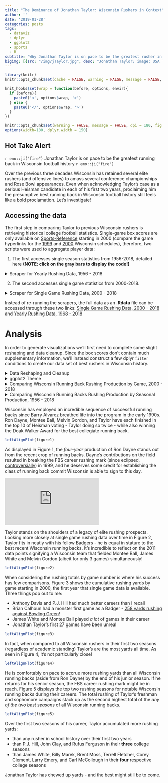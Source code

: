 ```yaml
---
title: "The Dominance of Jonathan Taylor: Wisconsin Rushers in Context"
author: ''
date: '2019-01-28'
categories: posts
tags:
  - dataviz
  - dplyr
  - ggplot2
  - sports
  - R
subtitle: "Why Jonathan Taylor is on pace to be the greatest rusher in Wisconsin football history"
bigimg: [{src: "/img/jTaylor.jpg", desc: "Jonathan Taylor; image: USA Today Sports Images"}]
---
```


```r
library(knitr)
knitr::opts_chunk$set(cache = FALSE, warning = FALSE, message = FALSE, dpi = 180, out.extra='class = "img-responsive"')

```

```r
knit_hooks$set(wrap = function(before, options, envir){
  if (before){
    paste0('<', options$wrap, '>')
  } else {
    paste0('</', options$wrap, '>')
  }
})

knitr::opts_chunk$set(warning = FALSE, message = FALSE, dpi = 180, fig.height = 5, fig.width = 7, fig.align = "center")
options(width=180, dplyr.width = 150)
```

## Hot Take Alert

 `r emo::ji("fire")` Jonathan Taylor is on pace to be the greatest running back in Wisconsin football history `r emo::ji("fire")`
 
 <p>
 
 Over the previous three decades Wisconsin has retained several elite rushers (and offensive lines) to amass several conference championships and Rose Bowl appearances. Even when acknowledging Taylor's case as a serious Heisman candidate in each of his first two years, proclaiming him the presumptive best running back in Wisconsin football history still feels like a bold proclamation. Let's investigate!

## Accessing the data

The first step in comparing Taylor to previous Wisconsin rushers is retrieving historical college football statistics. Single-game box scores are only available on [Sports-Reference](https://www.sports-reference.com/cfb/) starting in 2000 (compare the game hyperlinks for the [1999](https://www.sports-reference.com/cfb/schools/wisconsin/1999-schedule.html) and [2000](https://www.sports-reference.com/cfb/schools/wisconsin/2000-schedule.html) Wisconsin schedules), therefore, two scripts were used to aggregate player data:

  1) The first accesses single season statistics from 1956-2018, detailed here **(NOTE: click on the gray bars to display the code!)**

<details>
<summary>Scraper for Yearly Rushing Data, 1956 - 2018</summary>

```r
library(dplyr)
library(rvest)
library(ggplot2)
library(lubridate)
library(shadowtext)
library(RColorBrewer)
library(ggrepel)
library(forcats)
```

```r
library(dplyr)
library(rvest)
library(ggplot2)
library(lubridate)
library(shadowtext)
library(RColorBrewer)
library(ggrepel)
library(forcats)

url <- "https://www.sports-reference.com/cfb/schools/wisconsin/"

rushingTable <- '#rushing_and_receiving'
playerIDTable <- paste0(rushingTable,' a')
rushingData <- data.frame()

# for loop by season
for (season in 1956:1999) {
  html <- paste0(url,season,".html")

  # batting stats
  html %>%
    read_html %>%
    html_nodes(xpath = '//comment()') %>%
    html_text() %>%
    paste(collapse='') %>%
    read_html() %>%
    html_node(rushingTable) %>%
    html_table(header = TRUE) -> df

  # player info
  html %>%
    read_html %>%
    html_nodes(xpath = '//comment()') %>%
    html_text() %>%
    paste(collapse='') %>%
    read_html() %>%
    html_nodes(playerIDTable) %>%
    html_attr(name="href") %>% unlist %>% as.character -> playerIDhtml

  # clean dataframe and add team and season info
  colnames(df) <- df[1,]
  df <- df[-1, ] 
  df$season <- c(season)

  # remove url data
  playerIDhtml=gsub("/cfb/players/", "", playerIDhtml,fixed = TRUE)
  playerID=gsub(".html", "", playerIDhtml,fixed = TRUE)

  df$playerID <- c(playerID)

  # bind to 
  rushingData <- rbind(rushingData,df)
}
```
</details>

  2) The second accesses single game statistics from 2000-2018.

<details>
<summary>Scraper for Single Game Rushing Data, 2000 - 2018</summary>
```r
urlFirst <- "https://www.sports-reference.com/cfb/schools/wisconsin/"

urlSecond <- "https://www.sports-reference.com"

offenseYear <- "#offense"
gameDate <- paste0(offenseYear,' a')

urls <- c()

for (season in 2000:2018) {
  html <- paste0(urlFirst,season,"/gamelog/")

  # player info
  html %>%
    read_html() %>%
    html_nodes(gameDate) %>%
    html_attr(name="href") %>% unlist %>% as.character -> playerIDhtml

  playerIDhtml <- grep("boxscores",x = playerIDhtml,value = TRUE)
  
  html2 <- paste0(urlSecond,playerIDhtml)

  # bind to 
  urls <- c(urls,html2)
}


rushingDataGames <- data.frame()


# for loop by season
for (links in urls) {

  # batting stats
  links %>%
    read_html %>%
    html_nodes(xpath = '//comment()') %>%
    html_text() %>%
    paste(collapse='') %>%
    read_html() %>%
    html_node(rushingTable) %>%
    html_table(header = TRUE) -> df


  # clean dataframe and add team and season info
  colnames(df) <- paste0(colnames(df), df[1,])
  df <- df[-1, ] 
  df <- df %>% filter(!School %in% c("School", NA, ""))
  df$gameDate <- gsub(pattern = paste(c("https://www.sports-reference.com/cfb/boxscores/"), collapse = "|"),replacement =  "", x = links)
  df$gameDate <- substr(df$gameDate ,1,10)

  # player info
  links %>%
    read_html %>%
    html_nodes(xpath = '//comment()') %>%
    html_text() %>%
    paste(collapse='') %>%
    read_html() %>%
    html_nodes(playerIDTable) %>%
    html_attr(name="href") %>% unlist %>% as.character -> playerIDhtml

  playerIDhtml <- grep("players",x = playerIDhtml,value = TRUE)

  # remove url data
  playerIDhtml=gsub("/cfb/players/", "", playerIDhtml,fixed = TRUE)
  playerID=gsub(".html", "", playerIDhtml,fixed = TRUE)

  if(links == "https://www.sports-reference.com/cfb/boxscores/2013-09-28-ohio-state.html") {
    playerID <- c(playerID[1:11], "corey-brown-2", playerID[12:14])
  }

  if(links == "https://www.sports-reference.com/cfb/boxscores/2013-11-23-minnesota.html") {
    playerID <- c(playerID[1:11], "donovahn-jones-1", playerID[12:15])
  }
 

  df$playerID <- c(playerID)

  # bind to 
  rushingDataGames <- rbind(rushingDataGames,df)
}
```
</details>
<p>
Instead of re-running the scrapers, the full data as an **.Rdata** file can be accessed through these two links: [Single Game Rushing Data, 2000 - 2018](https://mikelee.co/data/gameRushingData.rdata) and [Yearly Rushing Data, 1968 - 2018](https://mikelee.co/data/yearRushingData.rdata)

# Analysis

In order to generate visualizations we'll first need to complete some slight reshaping and data cleanup. Since the box scores don't contain much supplementary information, we'll instead construct a few dplyr `filter` conditions to create our data set of best rushers in Wisconsin history.

<details>
<summary>Data Reshaping and Cleanup</summary>
```r

rushingDataGames <- readRDS("/home/michael/Documents/mikeleeco.github.com/static/data/gameRushingData.rdata")

rushingData <- readRDS("/home/michael/Documents/mikeleeco.github.com/static/data/yearRushingData.rdata")

rushingDataGames$gameDate <- ymd(rushingDataGames$gameDate)

rushingDataGames <- rushingDataGames %>% filter(School == "Wisconsin")

rushingDataGames$gameNo <- 1

rushingDataGames$RushingYds <- ifelse(is.na(rushingDataGames$RushingYds) | rushingDataGames$RushingYds == "", 0, rushingDataGames$RushingYds)
rushingDataGames$RushingAtt <- ifelse(is.na(rushingDataGames$RushingAtt) | rushingDataGames$RushingAtt == "", 0, rushingDataGames$RushingAtt)

dat <- rushingDataGames %>%
    arrange(playerID, gameDate) %>%
    group_by(playerID) %>%
    mutate(gameNo = cumsum(gameNo),roll_sum_att = cumsum(RushingAtt),roll_sum_yards = cumsum(RushingYds))


dat <- dat %>%
    arrange(playerID, gameDate) %>%
    group_by(playerID) %>%
    mutate()

x <- dat %>% group_by(playerID) %>% filter(gameDate == max(gameDate, na.rm = TRUE))

xx <- x %>% filter(!is.na(roll_sum_yards) & roll_sum_yards > 0)

dat$gameDate <- ymd(dat$gameDate)

xScale <- as.Date(as.character(c(2000:2019)),"%Y")

dat <- dat %>% group_by(playerID) %>% filter(max(as.numeric(gameNo), na.rm = TRUE) > 10 & max(as.numeric(roll_sum_yards), na.rm = TRUE) > 0 & max(year(gameDate), na.rm = TRUE) > 2000)


rushingData$Rk <- NULL
rushingData$School <- "Wisconsin"
rushingData$gameNo <- NA
rushingData$roll_sum_yards <- NA
rushingData$gameDate <- rushingData$season

colnames(rushingData) <- c("Player",  "RushingAtt", "RushingYds", "RushingAvg", 
"RushingTD", "ReceivingRec", "ReceivingYds", "ReceivingAvg", 
"ReceivingTD", "ScrimmagePlays", "ScrimmageYds", "ScrimmageAvg", 
"ScrimmageTD", "gameDate", "playerID","School", "gameNo", "roll_sum", 
"season")


rushingData$RushingYds <- ifelse(is.na(rushingData$RushingYds) | rushingData$RushingYds == "", 0, rushingData$RushingYds)
rushingData$RushingAtt <- ifelse(is.na(rushingData$RushingAtt) | rushingData$RushingAtt == "", 0, rushingData$RushingAtt)



rushingData2 <- rushingData %>% group_by(playerID, Player, season) %>% summarise(RushingAtt = sum(as.numeric(RushingAtt),na.rm = TRUE), RushingYds = sum(as.numeric(RushingYds),na.rm = TRUE)) %>% filter(max(as.numeric(RushingYds), na.rm = TRUE) > 1000)


z2 <- rushingData2 %>%
    arrange(playerID) %>%
    group_by(playerID) %>%
    mutate(gameNo = cumsum(season),roll_sum_att = cumsum(RushingAtt),roll_sum_yards = cumsum(RushingYds))


z3 <- z2[!duplicated(z2$playerID), ]
z3$season <- z3$season - 1
z3$gameNo <- z3$season
z3$RushingYds <- 0
z3$roll_sum_yards <- 0

z2 <- bind_rows(z2, z3)

z2 <- z2 %>%
    arrange(playerID, season, RushingYds) 

z2 <- z2 %>% group_by(playerID, season) %>% add_tally() %>% ungroup()%>% group_by(playerID) %>% mutate(seasonNo = cumsum(n))

leadingRushersGame <- c("montee-ball-1", "melvin-gordon-1", "anthony-davis-3", "james-white-2",
                        "jonathan-taylor-1", "pj-hill-1", "john-clay-1", "corey-clement-1", "brian-calhoun-1")

leadingRushersSeason <- c("anthony-davis-3", "billy-marek-1", "brent-moss-1", "brian-calhoun-1", 
                          "carl-mccullough-2", "corey-clement-1", "james-white-2", "john-clay-1", 
                          "jonathan-taylor-1", "larry-emery-1", "melvin-gordon-1", "michael-bennett-1", 
                          "montee-ball-1", "pj-hill-1", "ron-dayne-1", "rufus-ferguson-1", 
                          "terrell-fletcher-1")


labelDat <- subset(z2, playerID %in% z2$playerID & playerID %in% leadingRushersSeason) %>% group_by(Player) %>% slice(which.max(roll_sum_yards))
labelDat$roll_sum_yards <- ifelse(labelDat$playerID == "terrell-fletcher-1", labelDat$roll_sum_yards - 60,
            ifelse(labelDat$playerID == "brent-moss-1", labelDat$roll_sum_yards + 60,labelDat$roll_sum_yards))

z4 <- z2 %>% group_by(playerID) %>%  top_n(2, RushingYds) %>% mutate(seasonNo = cumsum(n),roll_sum_att = cumsum(RushingAtt),roll_sum_yards = cumsum(RushingYds), meanydsperattempt = roll_sum_yards/roll_sum_att)


z3 <- z4[!duplicated(z4$playerID), ]
z3$seasonNo <- z3$seasonNo - 1
z3$gameNo <- z3$seasonNo
z3$RushingYds <- 0
z3$roll_sum_yards <- 0
z3$roll_sum_att <- 0
z4 <- bind_rows(z4, z3)

z5 <- z4 %>%
    arrange(playerID, season, RushingYds) %>%
    filter(playerID != "brian-calhoun-1" & seasonNo == 2)

z5$Player <- gsub(" ", "\n", z5$Player)

z5$playerOrder <- fct_reorder(z5$Player,z5$roll_sum_yards)
```
</details>

<details>
<summary>ggplot2 Theme</summary>
```r
themeWisconsin <- function () { 
    theme_bw(base_size=13, base_family="Open Sans") %+replace% 
        theme(
            axis.line = element_line(colour = "#f4f4f4", size = 1.2),
            panel.border = element_blank(),
            panel.background = element_blank(),
            panel.grid.minor = element_blank(),
            panel.grid.major = element_blank(),
            plot.title =  element_text(size = 20, hjust = 0, margin = unit(c(5, 5, 5, 5), "mm")),
            axis.title.x = element_text(size = 15, hjust = .5, margin = unit(c(5, 5, 5, 5), "mm")),
            axis.title.y =  element_text(size = 15, hjust = .5, angle = 90, margin = unit(c(5, 5, 5, 5), "mm")),
            plot.background = element_rect(fill="white", colour=NA), 
            legend.background = element_rect(fill="transparent", colour=NA),
            legend.key = element_rect(fill="transparent", colour=NA),
            axis.ticks = element_blank()
        )
}
cols <- c("#a6cee3","#1f78b4","#b2df8a","#33a02c","#fb9a99","#e31a1c","#ff7f00","#cab2d6","#6a3d9a","#b15928")
getPallette = colorRampPalette(cols)

leftAlignPlot <- function (plot) { 

  g <- ggplotGrob(plot)

  g$layout$l[g$layout$name == "title"] <- 4
  g$layout$clip[g$layout$name=="panel"] <- "off"
  g$layout$z[g$layout$name=="panel"] = 17
  grid::grid.draw(g)
}

```
</details>

<details>
<summary>Comparing Wisconsin Running Back Rushing Production by Game, 2000 - 2018</summary>
```r
figure2 <- ggplot() +
    geom_point(data = subset(dat, playerID %in% xx$playerID), aes(gameDate, roll_sum_yards, group = playerID), color = "lightgrey", alpha = .7) +
    geom_point(data = subset(dat, playerID %in% xx$playerID & playerID %in% leadingRushersGame), aes(gameDate, roll_sum_yards, group = playerID), color = "#c5050c", alpha = 1) +
    geom_line(data = subset(dat, playerID %in% xx$playerID), aes(gameDate, roll_sum_yards, group = playerID), color = "lightgrey", alpha = .7) +
    geom_line(data = subset(dat, playerID %in% xx$playerID & playerID %in% leadingRushersGame), aes(gameDate, roll_sum_yards, group = playerID), color = "#c5050c", alpha = 1) +
    geom_shadowtext(data = subset(dat, playerID %in% xx$playerID & playerID %in% leadingRushersGame) %>% group_by(Player)%>% slice(which.max(roll_sum_yards)),
      aes(gameDate, roll_sum_yards, label = paste0("  ",Player)), color = "black", bg.colour='white', size = 6, hjust = 0, family = "Open Sans", fontface = "bold") + themeWisconsin() +
    guides(color=FALSE)  + scale_x_date(limits = ymd(c("2000-04-20","2022-10-31")),
      labels=year(ymd(c("2000-8-20","2002-8-20","2004-8-20","2006-8-20","2008-8-20","2010-8-20","2012-8-20","2014-8-20","2016-8-20","2018-8-20"))),
      breaks=ymd(c("2000-8-20","2002-8-20","2004-8-20","2006-8-20","2008-8-20","2010-8-20","2012-8-20","2014-8-20","2016-8-20","2018-8-20")), expand = c(0, 0)) +
      scale_y_continuous(expand = c(0, 0), limits = c(-40, 5500)) + 
      labs(title = "Figure 2: Cumulative Rushing Yards by Game for Notable Wisconsin Running Backs, 2000 - 2018", y = "Rushing Yards",  x = "Date")

figure3 <- ggplot() +
    geom_point(data = subset(dat, playerID %in% xx$playerID), aes(gameNo, roll_sum_yards, group = playerID), color = "lightgrey", alpha = .7) +
    geom_point(data = subset(dat, playerID %in% xx$playerID & playerID %in% leadingRushersGame), aes(gameNo, roll_sum_yards, group = playerID, color = playerID), alpha = 1) +
    geom_line(data = subset(dat, playerID %in% xx$playerID), aes(gameNo, roll_sum_yards, group = playerID), color = "lightgrey", alpha = .7) +
    geom_line(data = subset(dat, playerID %in% xx$playerID & playerID %in% leadingRushersGame), aes(gameNo, roll_sum_yards, group = playerID, color = playerID), alpha = 1) +
    geom_shadowtext(data = subset(dat, playerID %in% xx$playerID & playerID %in% leadingRushersGame) %>% group_by(Player)%>% slice(which.max(roll_sum_yards)),
                    aes(gameNo, roll_sum_yards, label = paste0("  ",Player), color = playerID), bg.colour='white', size = 6, hjust = 0, family = "Open Sans") +
    guides(color=FALSE)  + scale_x_continuous(limits = c(0,60),expand = c(0, 0)) +
    scale_y_continuous(expand = c(0, 0), limits = c(-20, 5500)) + themeWisconsin() +
    scale_color_manual(values = getPallette(length(unique(leadingRushersGame)))) + 
      labs(title = "Figure 3: Cumulative Rushing Yards by Game Number for Notable Wisconsin Running Backs, 2000 - 2018", y = "Rushing Yards",  x = "Game Number")

```
</details>

<details>
<summary>Comparing Wisconsin Running Backs Rushing Production by Seasonal Production, 1956 - 2018</summary>
```r
figure1 <- ggplot(data = z2, aes(season, roll_sum_yards, group = playerID)) +
    geom_point(color = "#c5050c") +
    geom_line(color = "#c5050c") +
    geom_text_repel(data = z2 %>% group_by(Player)%>% slice(which.max(roll_sum_yards)),
                    aes(season, roll_sum_yards, label = paste0("  ",Player)), color = "black", size = 6, direction = "y", family = "Open Sans", fontface = "bold", hjust= 0, segment.colour = NA, point.padding = NA) +
    guides(color=FALSE) + scale_y_continuous(expand = c(0,0), limits = c(-20, 8000)) + scale_x_continuous(limits = c(1968,2028),expand = c(0, 0)) + themeWisconsin() + 
      labs(title = "Figure 1: Cumulative Rushing Yards by Season for Notable Wisconsin Running Backs, 1968 - 2018", y = "Rushing Yards",  x = "Date")


figure4 <- ggplot() +
    geom_point(data = subset(z2, playerID %in% z2$playerID), aes(seasonNo, roll_sum_yards, group = playerID), color = "lightgrey", alpha = .7) +
    geom_point(data = subset(z2, playerID %in% z2$playerID & playerID %in% leadingRushersSeason), aes(seasonNo, roll_sum_yards, group = playerID, color = playerID), alpha = 1) +
    geom_line(data = subset(z2, playerID %in% z2$playerID), aes(seasonNo, roll_sum_yards, group = playerID), color = "lightgrey", alpha = .7) +
    geom_line(data = subset(z2, playerID %in% z2$playerID & playerID %in% leadingRushersSeason), aes(seasonNo, roll_sum_yards, group = playerID, color = playerID), alpha = 1) +
    geom_shadowtext(data = labelDat, aes(seasonNo, roll_sum_yards, label = paste0("  ",Player), color = playerID), bg.colour='white', size = 6, hjust = 0, family = "Open Sans") +
    guides(color=FALSE) + scale_x_continuous(labels=c(0:4), breaks=c(1:5),limits = c(1,6),expand = c(0, 0)) +
    scale_y_continuous(expand = c(0, 0), limits = c(-20, 8000)) +  themeWisconsin() +
    scale_color_manual(values = getPallette(length(unique(leadingRushersSeason)))) + 
      labs(title = "Figure 4: Cumulative Rushing Yards for Notable Wisconsin Running Backs by Seasons in Program", y = "Rushing Yards",  x = "Season")

figure5 <- ggplot() +
    geom_col(data = z5, aes(x = playerOrder, y = roll_sum_yards), fill = "#c5050c", alpha = .7) +
    scale_y_continuous(expand = c(0,0), limits = c(0,4500)) +
    geom_text(data = z5, aes(x = playerOrder, y = roll_sum_yards, label=format(z5$roll_sum_yards, nsmall=0, big.mark=",")),family = "Open Sans", vjust=-.5) +
    guides(color=FALSE) + themeWisconsin() + 
    labs(title = "Figure 5: Cumulative Rushing Yards for Notable Wisconsin Running Backs in their Two Highest Rushing Seasons", y = "Rushing Yards",  x = "Player")


```
</details>

<p>

Wisconsin has employed an incredible sequence of successful running backs since Barry Alvarez breathed life into the program in the early 1990s. Ron Dayne, Montee Ball, Melvin Gordon, and Taylor have each finished in the top 10 of Heisman voting - Taylor doing so twice - while also winning the Doak Walker Award for the best collegiate running back. 


```r
leftAlignPlot(figure1)
```

As displayed in Figure 1, the _four-year_ production of Ron Dayne stands out from the recent crop of running backs. Dayne's contributions on the field resulted in breaking the FBS career rushing mark (since eclipsed, [controversially](https://fivethirtyeight.com/features/why-college-footballs-new-all-time-rushing-leader-isnt-really-its-all-time-rushing-leader/)) in 1999, and he deserves some credit for establishing the class of running back commit Wisconsin is able to sign to this day.

<div class="containerYouTube"><iframe src="https://www.youtube.com/embed/jZq_KJyDIjQ?start=2055"
frameborder="0" allowfullscreen class="video"></iframe>
</div>

<p>

Taylor stands on the shoulders of a legacy of elite rushing prospects. Looking more closely at single game rushing data over time in Figure 2, Taylor fits in neatly with his fellow Badgers - he is equal in stature to the best recent Wisconsin running backs. It's incredible to reflect on the 2011 data points signifying a Wisconsin team that fielded Montee Ball, James White and Melvin Gordon (albeit for only 3 games) simultaneously!

```r
leftAlignPlot(figure2)
```

<p>

When considering the rushing totals by game number is where his success has few comparisons. Figure 3 shows the cumulative rushing yards by game starting in 2000, the first year that single game data is available. Three things pop out to me:

  - Anthony Davis and P.J. Hill had much better careers than I recall
  - Brian Calhoun had a monster first game as a Badger - [258 yards rushing against Bowling Green](https://www.sports-reference.com/cfb/boxscores/2005-09-03-wisconsin.html)!
  - James White and Montee Ball played _a lot_ of games in their career
  - Jonathan Taylor's first 27 games have been unreal


```r
leftAlignPlot(figure3)
```
<p>

In fact, when compared to all Wisconsin rushers in their first two seasons (regardless of academic standing) Taylor's are the most yards all time. As seen in Figure 4, it's not particularly close!

```r
leftAlignPlot(figure4)

```

<p>

He is comfortably on pace to accrue more rushing yards than all Wisconsin running backs (aside from Ron Dayne) by the end of his junior season. If he returns for his senior season, the FBS career rushing mark might be in reach. Figure 5 displays the top two rushing seasons for notable Wisconsin running backs during their careers. The total rushing of Taylor's freshman and sophomore campaigns stack up as the second highest total of the _any of the two best seasons_ of all Wisconsin running backs.

```r
leftAlignPlot(figure5)

```
<p>
Over the first two seasons of his career, Taylor accumulated more rushing yards:

  - than any rusher in school history over their first two years
  - than P.J. Hill, John Clay, and Rufus Ferguson in their **three** college seasons
  - than James White, Billy Marek, Brent Moss, Terrell Fletcher, Corey Clement, Larry Emery, and Carl McCollough in their **four** respective college seasons

Jonathan Taylor has chewed up yards - and the best might still be to come. 